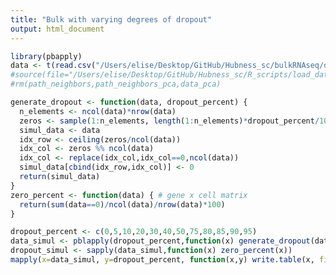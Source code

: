```yaml
---
title: "Bulk with varying degrees of dropout"
output: html_document
---
```


```r
library(pbapply)
data <- t(read.csv("/Users/elise/Desktop/GitHub/Hubness_sc/bulkRNAseq/data.csv",header=T, row.names = 1))
#source(file="/Users/elise/Desktop/GitHub/Hubness_sc/R_scripts/load_data/load_counts_BRCA.R")
#rm(path_neighbors,path_neighbors_pca,data_pca)
```

```r
generate_dropout <- function(data, dropout_percent) {
  n_elements <- ncol(data)*nrow(data)
  zeros <- sample(1:n_elements, length(1:n_elements)*dropout_percent/100)
  simul_data <- data
  idx_row <- ceiling(zeros/ncol(data))
  idx_col <- zeros %% ncol(data)
  idx_col <- replace(idx_col,idx_col==0,ncol(data))
  simul_data[cbind(idx_row,idx_col)] <- 0
  return(simul_data)
}
zero_percent <- function(data) { # gene x cell matrix
  return(sum(data==0)/ncol(data)/nrow(data)*100)
}
```

```r
dropout_percent <- c(0,5,10,20,30,40,50,75,80,85,90,95)
data_simul <- pblapply(dropout_percent,function(x) generate_dropout(data,x))
dropout_simul <- sapply(data_simul,function(x) zero_percent(x))
mapply(x=data_simul, y=dropout_percent, function(x,y) write.table(x, file=paste0("/Users/elise/Desktop/GitHub/Hubness_sc/bulkRNAseq/bulk_simul",y,".csv")))
```

